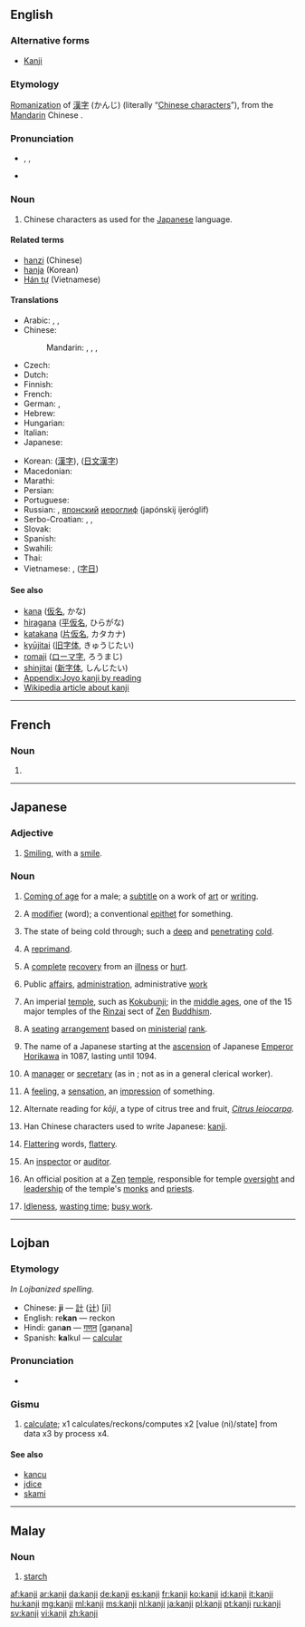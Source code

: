 ==English==
{{wikipedia|Kanji}}

===Alternative forms===
* [[Kanji]]

===Etymology===
[[romanization|Romanization]] of {{etyl|ja}} [[漢字]] (かんじ) (literally “[[Chinese character]]s”), from the [[Mandarin]] Chinese {{term|漢字|tr=hànzì|lang=cmn}}.

===Pronunciation===
* {{enPR|kănji}}, {{IPA|/ˈkændʒi/}}, {{X-SAMPA|/"k{ndZi/}}
* {{rhymes|ændʒi}}

===Noun===
{{en-noun|kanji}}

# Chinese characters as used for the [[Japanese]] language.

====Related terms====
* [[hanzi]] (Chinese)
* [[hanja]] (Korean)
* [[Hán tự]] (Vietnamese)

====Translations====
{{trans-top|Chinese characters in Japanese context}}
* Arabic: {{t+|ar|كانجي|m|tr=kaanjiy}}, {{t-|ar|طابع يابانية|m|tr=Taabi` yabaaniy}}, {{t-|ar|حرف ياباني|m|tr=Harf yabaaniy}}
* Chinese:
*: Mandarin: {{qualifier|when used in Japanese}} {{t|cmn|日本漢字|sc=Hani}}, {{t|cmn|日本汉字|tr=Rìběn hànzì|sc=Hani}}, {{qualifier|any Chinese character}} {{t-|cmn|漢字|sc=Hani}}, {{t-|cmn|汉字|tr=hànzì|sc=Hani}}
* Czech: {{t+|cs|kandži|m}}
* Dutch: {{t+|nl|kanji|n}}
* Finnish: {{t-|fi|kanji}}
* French: {{t+|fr|kanji|m}}
* German: {{t+|de|Kanji|n}}, {{t-|de|japanisches Zeichen|n}}
* Hebrew: {{t-|he|קאנג'י}}
* Hungarian: {{t+|hu|kandzsi}}
* Italian: {{t+|it|kanji|m}}
* Japanese: {{t+|ja|漢字|tr=かんじ, kanji}}
{{trans-mid}}
* Korean: {{qualifier|any Chinese character}} {{t+|ko|한자|tr=hanja|sc=Hang}} ([[漢字]]), {{t-|ko|일문 한자|tr=ilmun hanja|sc=Hang}} ([[日文漢字]])
* Macedonian: {{t-|mk|канџи|m|tr=kandží}}
* Marathi: {{t-|mr|कान्जी|n|tr=kānjī|sc=Deva}}
* Persian: {{t-|fa|کانجی|tr=kânji}}
* Portuguese: {{t+|pt|kanji|m}}
* Russian: {{t+|ru|кандзи|m|tr=kandzí}}, [[японский]] [[иероглиф]] (japónskij ijeróglif) {{m}}
* Serbo-Croatian: {{t-|sh|канђи|m|sc=Cyrl}}, {{t-|sh|kanđi|m}}, {{t-|sh|kanji|m}}
* Slovak: {{t-|sk|kandži|m}}
* Spanish: {{t-|es|carácter japonés|m}}
* Swahili: {{t-|sw|kanji}}
* Thai: {{t-|th|คันจิ|tr=kan-jì}}
* Vietnamese: {{t-|vi|Chữ Kanji}}, {{t-|vi|chữ Nhật}} ([[字日]])
{{trans-bottom}}

====See also====
* [[kana]] ([[仮名]], かな)
* [[hiragana]] ([[平]][[仮名]], ひらがな)
* [[katakana]] ([[片仮名]], カタカナ)
* [[kyūjitai]] ([[旧字体]], きゅうじたい)
* [[romaji]] ([[ローマ字]], ろうまじ)
* [[shinjitai]] ([[新字体]], しんじたい)
* [[Appendix:Joyo kanji by reading]]
* [[w:Kanji|Wikipedia article about kanji]]

----

==French==

===Noun===
{{fr-noun|m}}

# {{l|en|kanji}}

----

==Japanese==

===Adjective===
{{ja-adj|r|hira=かんじ|decl=tari}}

# {{ja-def|莞爾}} [[smiling|Smiling]], with a [[smile]].

===Noun===
{{ja-noun|r|hira=かんじ}}

# {{ja-def|冠字}} [[come of age|Coming of age]] for a male; a [[subtitle]] on a work of [[art]] or [[writing]].
# {{ja-def|冠辞}} A [[modifier]] (word); a conventional [[epithet]] for something.
# {{ja-def|寒じ}} The state of being cold through; such a [[deep]] and [[penetrating]] [[cold]].
# {{ja-def|勘事}} A [[reprimand]].
# {{ja-def|完治}} A [[complete]] [[recovery]] from an [[illness]] or [[hurt]].
# {{ja-def|官事}} Public [[affair]]s, [[administration]], administrative [[work]]
# {{ja-def|官寺}} An imperial [[temple]], such as [[w:Kokubunji|Kokubunji]]; in the [[middle ages]], one of the 15 major temples of the [[w:Rinzai|Rinzai]] sect of [[Zen]] [[Buddhism]].
# {{ja-def|官次}} A [[seating]] [[arrangement]] based on [[ministerial]] [[rank]].
# {{ja-def|寛治}} The name of a Japanese {{term|lang=ja|年号|tr=nengō||era}} starting at the [[ascension]] of Japanese [[w:Emperor Horikawa|Emperor Horikawa]] in 1087, lasting until 1094.
# {{ja-def|幹事}} A [[manager]] or [[secretary]] (as in {{term|lang=en|Secretary General}}; not as in a general clerical worker).
# {{ja-def|感じ}} A [[feeling]], a [[sensation]], an [[impression]] of something.
# {{ja-def|甘子|柑子}} Alternate reading for ''kōji'', a type of citrus tree and fruit, ''[[Citrus leiocarpa]]''.
# {{ja-def|漢字}} Han Chinese characters used to write Japanese: [[kanji]].
# {{ja-def|甘辞}} [[flatter|Flattering]] words, [[flattery]].
# {{ja-def|監事}} An [[inspector]] or [[auditor]].
# {{ja-def|監寺}} An official position at a [[Zen]] [[temple]], responsible for temple [[oversight]] and [[leadership]] of the temple's [[monk]]s and [[priest]]s.
# {{ja-def|閑事}} [[idleness|Idleness]], [[waste time|wasting time]]; [[busy work]].

----

==Lojban==

===Etymology===
''In Lojbanized spelling.''
* Chinese: '''ji''' — [[計]] ([[计]]) [jì]
* English: re'''kan''' — reckon
* Hindi: gan'''an''' — [[गणन]] [gaṇana]
* Spanish: '''ka'''lkul — [[calcular]]

===Pronunciation===
* {{IPA|/ˈkan.ʒi/|lang=jbo}}

===Gismu===
{{jbo-gismu|kaj|}}

# [[calculate]]; x1 calculates/reckons/computes x2 [value (ni)/state] from data x3 by process x4.

====See also====
* [[kancu]]
* [[jdice]]
* [[skami]]

----

==Malay==

===Noun===
{{head|ms|noun}}

# [[starch]]

[[af:kanji]]
[[ar:kanji]]
[[da:kanji]]
[[de:kanji]]
[[es:kanji]]
[[fr:kanji]]
[[ko:kanji]]
[[id:kanji]]
[[it:kanji]]
[[hu:kanji]]
[[mg:kanji]]
[[ml:kanji]]
[[ms:kanji]]
[[nl:kanji]]
[[ja:kanji]]
[[pl:kanji]]
[[pt:kanji]]
[[ru:kanji]]
[[sv:kanji]]
[[vi:kanji]]
[[zh:kanji]]